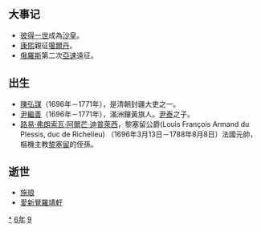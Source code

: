 {{yearTOC|1696|清'''[[康熙_(年号)|康熙]]三十五年'''；越南'''[[正和_(越南)|正和]]十七年'''；日本'''[[元祿|元祿]]九年'''}}
== 大事记 ==
*[[彼得一世|彼得一世]]成為[[沙皇|沙皇]]。
*[[康熙|康熙]]親征[[噶爾丹|噶爾丹]]。
*[[俄羅斯|俄羅斯]]第二次[[亞速|亞速]]遠征。

== 出生 ==
* [[陳弘謀|陳弘謀]]（1696年－1771年），是清朝封疆大吏之一。
* [[尹繼善|尹繼善]]（1696年－1771年），滿洲鑲黃旗人。[[尹泰|尹泰]]之子。
* [[路易·弗朗索瓦·阿爾芒·迪普萊西|路易·弗朗索瓦·阿爾芒·迪普萊西]]，黎塞留公爵(Louis François Armand du Plessis, duc de Richelieu) （1696年3月13日－1788年8月8日）法國元帥，樞機主教[[黎塞留|黎塞留]]的侄孫。

== 逝世 ==
{{Wikisource year mention}}
* [[施琅|施琅]]
* [[愛新覺羅靖軒|愛新覺羅靖軒]]

[[Category:1696年|*]]
[[Category:1690年代|6年]]
[[Category:17世纪各年|9]]